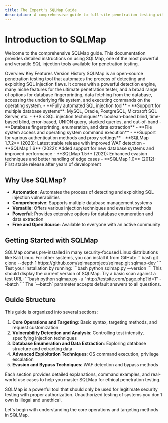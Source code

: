 ```yaml
---
title: The Expert's SQLMap Guide
description: A comprehensive guide to full-site penetration testing with SQLMap
---
```


# Introduction to SQLMap

Welcome to the comprehensive SQLMap guide. This documentation provides detailed instructions on using SQLMap, one of the most powerful and versatile SQL injection tools available for penetration testing.

<Tabs defaultValue="overview" className="pt-5 pb-1">
  <TabsList>
    <TabsTrigger value="overview">Overview</TabsTrigger>
    <TabsTrigger value="features">Key Features</TabsTrigger>
    <TabsTrigger value="versions">Version History</TabsTrigger>
  </TabsList>
  <TabsContent value="overview">
    SQLMap is an open-source penetration testing tool that automates the process of detecting and exploiting SQL injection flaws. It comes with a powerful detection engine, many niche features for the ultimate penetration tester, and a broad range of options for database fingerprinting, data fetching from the database, accessing the underlying file system, and executing commands on the operating system.
  </TabsContent>
  <TabsContent value="features">
    - **Fully automated SQL injection tool**
    - **Support for multiple database systems**: MySQL, Oracle, PostgreSQL, Microsoft SQL Server, etc.
    - **Six SQL injection techniques**: boolean-based blind, time-based blind, error-based, UNION query, stacked queries, and out-of-band
    - **Database fingerprinting, enumeration, and data extraction**
    - **File system access and operating system command execution**
    - **Support for various authentication methods and proxy settings**
  </TabsContent>
  <TabsContent value="versions">
    - **SQLMap 1.7.2** (2023): Latest stable release with improved WAF detection
    - **SQLMap 1.6** (2022): Added support for new database systems and improved performance
    - **SQLMap 1.5** (2021): Enhanced evasion techniques and better handling of edge cases
    - **SQLMap 1.0** (2012): First stable release after years of development
  </TabsContent>
</Tabs>

## Why Use SQLMap?

- **Automation**: Automates the process of detecting and exploiting SQL injection vulnerabilities
- **Comprehensive**: Supports multiple database management systems
- **Versatile**: Offers various injection techniques and evasion methods
- **Powerful**: Provides extensive options for database enumeration and data extraction
- **Free and Open Source**: Available to everyone with an active community

## Getting Started with SQLMap

<Stepper>
  <StepperItem title="Install SQLMap">
    SQLMap comes pre-installed in many security-focused Linux distributions like Kali Linux. For other systems, you can install it from GitHub:
    ```bash
    git clone --depth 1 https://github.com/sqlmapproject/sqlmap.git sqlmap-dev
    ```
  </StepperItem>
  <StepperItem title="Verify Installation">
    Test your installation by running:
    ```bash
    python sqlmap.py --version
    ```
    This should display the current version of SQLMap.
  </StepperItem>
  <StepperItem title="Run Your First Scan">
    Try a basic scan against a test URL:
    ```bash
    python sqlmap.py -u "http://testsite.com/page.php?id=1" --batch
    ```
    The `--batch` parameter accepts default answers to all questions.
  </StepperItem>
</Stepper>

## Guide Structure

This guide is organized into several sections:

1. **Core Operations and Targeting**: Basic syntax, targeting methods, and request customization
2. **Vulnerability Detection and Analysis**: Controlling test intensity, specifying injection techniques
3. **Database Enumeration and Data Extraction**: Exploring database structure and extracting data
4. **Advanced Exploitation Techniques**: OS command execution, privilege escalation
5. **Evasion and Bypass Techniques**: WAF detection and bypass methods

Each section provides detailed explanations, command examples, and real-world use cases to help you master SQLMap for ethical penetration testing.

<Note title="Ethical Usage" type="warning">
SQLMap is a powerful tool that should only be used for legitimate security testing with proper authorization. Unauthorized testing of systems you don't own is illegal and unethical.
</Note>

Let's begin with understanding the core operations and targeting methods in SQLMap.
